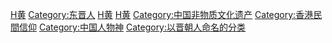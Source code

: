 {{Commons_category}}
{{Category_main|黃初平}}

[[Category:兰溪人|H黄]]
[[Category:东晋人|Category:东晋人]]
[[Category:神仙|H黄]]
[[Category:晋朝道士|H黄]]
[[Category:中国非物质文化遗产|Category:中国非物质文化遗产]]
[[Category:香港民間信仰|Category:香港民間信仰]]
[[Category:中国人物神|Category:中国人物神]]
[[Category:以晋朝人命名的分类|Category:以晋朝人命名的分类]]
